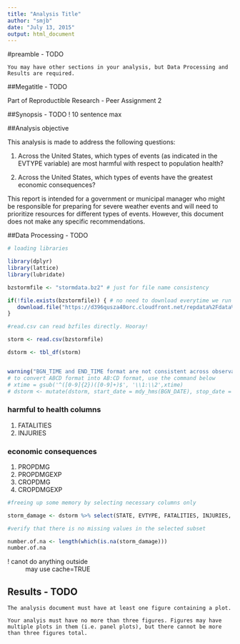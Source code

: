 ```yaml
---
title: "Analysis Title"
author: "smjb"
date: "July 13, 2015"
output: html_document
---
```

#preamble - TODO
    
    You may have other sections in your analysis, but Data Processing and Results are required.


##Megatitle - TODO

Part of Reproductible Research - Peer Assignment 2

##Synopsis - TODO
! 10 sentence max

##Analysis objective

This analysis is made to address the following questions:

1. Across the United States, which types of events (as indicated in the EVTYPE variable) are most harmful with respect to population health?

2. Across the United States, which types of events have the greatest economic consequences?

This report is intended for a government or municipal manager who might be responsible for preparing for severe weather events and will need to prioritize resources for different types of events. However, this document  does not make any specific recommendations.

##Data Processing - TODO

```r

# loading libraries

library(dplyr)
library(lattice)
library(lubridate)

bzstormfile <- "stormdata.bz2" # just for file name consistency

if(!file.exists(bzstormfile)) { # no need to download everytime we run
   download.file("https://d396qusza40orc.cloudfront.net/repdata%2Fdata%2FStormData.csv.bz2", "bzstormfile")
}

#read.csv can read bzfiles directly. Hooray!

storm <- read.csv(bzstormfile)

dstorm <- tbl_df(storm)


warning("BGN_TIME and END_TIME format are not consistent across observation. Needs cleanup if using it")
# to convert ABCD format into AB:CD format, use the command below
# xtime = gsub('^([0-9]{2})([0-9]+)$', '\\1:\\2',xtime)
# dstorm <- mutate(dstorm, start_date = mdy_hms(BGN_DATE), stop_date = mdy_hms(END_DATE), ....)
```
### harmful to health columns

1. FATALITIES
2. INJURIES

### economic consequences

1. PROPDMG
2. PROPDMGEXP
3. CROPDMG
4. CROPDMGEXP

```r
#freeing up some memory by selecting necessary columns only

storm_damage <- dstorm %>% select(STATE, EVTYPE, FATALITIES, INJURIES, PROPDMG, PROPDMGEXP, CROPDMG, CROPDMGEXP) %>% group_by(EVTYPE)

#verify that there is no missing values in the selected subset

number.of.na <- length(which(is.na(storm_damage)))
number.of.na

```
! canot do anything outside
~ may use cache=TRUE

## Results - TODO


    The analysis document must have at least one figure containing a plot.

    Your analyis must have no more than three figures. Figures may have multiple plots in them (i.e. panel plots), but there cannot be more than three figures total.


